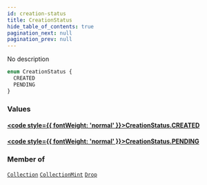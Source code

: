 ```yaml
---
id: creation-status
title: CreationStatus
hide_table_of_contents: true
pagination_next: null
pagination_prev: null
---
```








No description

```graphql
enum CreationStatus {
  CREATED
  PENDING
}
```


### Values

#### [<code style={{ fontWeight: 'normal' }}>CreationStatus.<b>CREATED</b></code>](#) 
> 
> 

#### [<code style={{ fontWeight: 'normal' }}>CreationStatus.<b>PENDING</b></code>](#) 
> 
> 



### Member of

[`Collection`](/objects/collection)  <Badge class="secondary" text="object"/><Bullet />[`CollectionMint`](/objects/collection-mint)  <Badge class="secondary" text="object"/><Bullet />[`Drop`](/objects/drop)  <Badge class="secondary" text="object"/>



